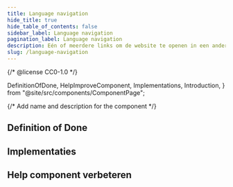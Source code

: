 ```yaml
---
title: Language navigation
hide_title: true
hide_table_of_contents: false
sidebar_label: Language navigation
pagination_label: Language navigation
description: Eén of meerdere links om de website te openen in een andere taal.
slug: /language-navigation
---
```


{/* @license CC0-1.0 */}

  DefinitionOfDone,
  HelpImproveComponent,
  Implementations,
  Introduction,
} from "@site/src/components/ComponentPage";

{/* Add name and description for the component */}


<Introduction component={component} headingLevel={1} description={description} />

## Definition of Done

<DefinitionOfDone component={component} headingLevel={3} />

## Implementaties

<Implementations component={component} headingLevel={3} />

## Help component verbeteren

<HelpImproveComponent component={component} headingLevel={3} />
